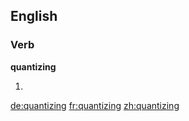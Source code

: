 ==English==

===Verb===
'''quantizing'''

# {{present participle of|[[quantize]]}}

[[de:quantizing]]
[[fr:quantizing]]
[[zh:quantizing]]